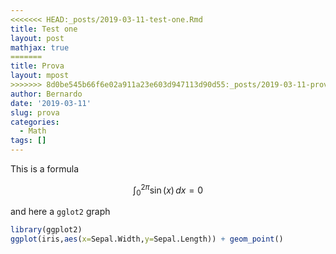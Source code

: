 ```yaml
---
<<<<<<< HEAD:_posts/2019-03-11-test-one.Rmd
title: Test one
layout: post
mathjax: true
=======
title: Prova
layout: mpost
>>>>>>> 8d0be545b66f6e02a911a23e603d947113d90d55:_posts/2019-03-11-prova.Rmd
author: Bernardo
date: '2019-03-11'
slug: prova
categories:
  - Math
tags: []
---
```

This is a formula

$$\int_{0}^{2\pi} \sin(x) \, dx = 0$$

and here a `gglot2` graph

```r
library(ggplot2)
ggplot(iris,aes(x=Sepal.Width,y=Sepal.Length)) + geom_point()
```